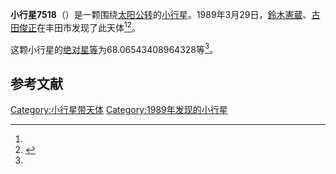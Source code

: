 {{Infobox planet
| bgcolour = #FFFFC0
| name = 7518
| symbol = 
| image = 
| caption = 
| discovery = yes
| discovery_ref = 
| discoverer = [[鈴木憲蔵|鈴木憲蔵]]、[[古田俊正|古田俊正]]
| discovery_site = [[丰田市|丰田市]] 
| discovered = 1989年3月29日
| designations = yes
| mp_name = 
| named_after = 
| alt_names = 1989 FG/ 1990 HB4 / 1993 FK
| mp_category = [[主带小行星|主带小行星]]
| orbit_ref = <ref name="a">[http://ssd.jpl.nasa.gov/sbdb.cgi?sstr=7518 7518] {{Wayback|url=http://ssd.jpl.nasa.gov/sbdb.cgi?sstr=7518 |date=20210813011617 }}，小行星數據庫瀏覽器（JPL Small-Body Database Browser）－[[美国国家航空航天局|美国国家航空航天局]]喷气推进实验室</ref>
| epoch = 2456400.5 (2013年4月18日更新)
| aphelion = {{convert|2.886490198184952|AU|km|3|abbr=on|lk=out}}
| perihelion = {{convert|2.227380177404183|AU|km|3|abbr=on}}
| semimajor = {{convert|2.556935187794568|AU|km|3|abbr=on}}
| eccentricity = 0.128886728
| period = 1493.406395 [[日|日]]<br />4.09[[儒略年|儒略年]]
| avg_speed = 
| inclination = 3.842386396554761
| asc_node = 53.53630109660606
| mean_anomaly = 
| arg_peri = 68.06543408964328
| satellites = 
| physical_characteristics = yes
| dimensions = 
| mass = 
| density = 
| surface_grav = 
| escape_velocity = 
| sidereal_day = 
| axial_tilt = 
| pole_ecliptic_lat = 
| pole_ecliptic_lon = 
| albedo = 
| temperatures= 
| temp_name1 = 
| mean_temp_1 = 
| max_temp_1 = 
| temp_name2 = 
| max_temp_2 = 
| spectral_type = 
| abs_magnitude = 68.06543408964328
}}

'''小行星7518'''（{{lang-en|7518}}）是一颗围绕[[太阳|太阳]][[公转|公转]]的[[小行星|小行星]]。1989年3月29日，[[鈴木憲蔵|鈴木憲蔵]]、[[古田俊正|古田俊正]]在丰田市发现了此天体<ref name="a" /><ref>{{cite news|title=小行星列表|url=http://cfa-www.harvard.edu/iau/lists/NumberedMPs.txt|accessdate=2013-07-08|newspaper=哈佛大学|archive-date=2008-05-17|archive-url=https://web.archive.org/web/20080517010638/http://cfa-www.harvard.edu/iau/lists/NumberedMPs.txt|dead-url=no}}</ref>。

这颗小行星的[[绝对星等|绝对星等]]为68.06543408964328等<ref name="a" />。

==参考文献==
{{reflist}}
{{Minor Planet Number|[[小行星7517|小行星7517]]|[[小行星7519|小行星7519]]}}

{{小天体}}

[[Category:小行星带天体|Category:小行星带天体]]
[[Category:1989年发现的小行星|Category:1989年发现的小行星]]

{{asteroid-stub}}
